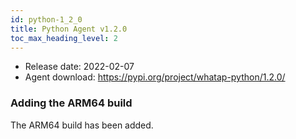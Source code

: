 ```yaml
---
id: python-1_2_0
title: Python Agent v1.2.0
toc_max_heading_level: 2
---
```



-   Release date: 2022-02-07
-   Agent download: https://pypi.org/project/whatap-python/1.2.0/

### Adding the ARM64 build

The ARM64 build has been added.
